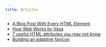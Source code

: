 ```yaml
---
title: Articles
---
```


- [A Blog Post With Every HTML Element](https://www.patrickweaver.net/blog/a-blog-post-with-every-html-element/)
- [How Web Works by Vasa](https://github.com/vasanthk/how-web-works)
- [7 useful HTML attributes you may not know ](https://dev.to/simonpaix/7-useful-html-attributes-you-may-not-know-7mn)
- [Building an adaptive favicon](https://web.dev/building-an-adaptive-favicon/)
